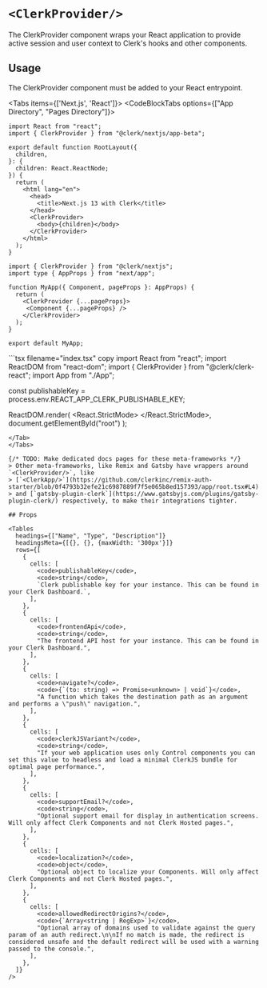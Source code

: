 
# `<ClerkProvider/>`

The ClerkProvider component wraps your React application to provide active session and user context to Clerk's hooks and other components.

## Usage

The ClerkProvider component must be added to your React entrypoint.

<Tabs items={['Next.js', 'React']}>
<Tab>
<CodeBlockTabs options={["App Directory", "Pages Directory"]}>
```tsx copy filename="app/layout.tsx"
import React from "react";
import { ClerkProvider } from "@clerk/nextjs/app-beta";

export default function RootLayout({
  children,
}: {
  children: React.ReactNode;
}) {
  return (
    <html lang="en">
      <head>
        <title>Next.js 13 with Clerk</title>
      </head>
      <ClerkProvider>
        <body>{children}</body>
      </ClerkProvider>
    </html>
  );
}
```
```tsx filename="_app.tsx" copy
import { ClerkProvider } from "@clerk/nextjs";
import type { AppProps } from "next/app";

function MyApp({ Component, pageProps }: AppProps) {
  return (
    <ClerkProvider {...pageProps}>
     <Component {...pageProps} />
    </ClerkProvider>
  );
}

export default MyApp;
```
</CodeBlockTabs>
</Tab>
<Tab>
```tsx filename="index.tsx" copy
import React from "react";
import ReactDOM from "react-dom";
import { ClerkProvider } from "@clerk/clerk-react";
import App from "./App";

const publishableKey = process.env.REACT_APP_CLERK_PUBLISHABLE_KEY;

ReactDOM.render(
  <React.StrictMode>
    <ClerkProvider publishableKey={publishableKey}>
      <App/>
    </ClerkProvider>
  </React.StrictMode>,
  document.getElementById("root")
);
```
</Tab>
</Tabs>

{/* TODO: Make dedicated docs pages for these meta-frameworks */}
> Other meta-frameworks, like Remix and Gatsby have wrappers around `<ClerkProvider/>`, like
> [`<ClerkApp/>`](https://github.com/clerkinc/remix-auth-starter/blob/0f4793b32efe21c6987889f7f5e065b8ed157393/app/root.tsx#L4)
> and [`gatsby-plugin-clerk`](https://www.gatsbyjs.com/plugins/gatsby-plugin-clerk/) respectively, to make their integrations tighter.

## Props

<Tables
  headings={["Name", "Type", "Description"]}
  headingsMeta={[{}, {}, {maxWidth: '300px'}]}
  rows={[
    {
      cells: [
        <code>publishableKey</code>,
        <code>string</code>,
        `Clerk publishable key for your instance. This can be found in your Clerk Dashboard.`,
      ],
    },
    {
      cells: [
        <code>frontendApi</code>,
        <code>string</code>,
        "The frontend API host for your instance. This can be found in your Clerk Dashboard.",
      ],
    },
    {
      cells: [
        <code>navigate?</code>,
        <code>{`(to: string) => Promise<unknown> | void`}</code>,
        "A function which takes the destination path as an argument and performs a \"push\" navigation.",
      ],
    },
    {
      cells: [
        <code>clerkJSVariant?</code>,
        <code>string</code>,
        "If your web application uses only Control components you can set this value to headless and load a minimal ClerkJS bundle for optimal page performance.",
      ],
    },
    {
      cells: [
        <code>supportEmail?</code>,
        <code>string</code>,
        "Optional support email for display in authentication screens. Will only affect Clerk Components and not Clerk Hosted pages.",
      ],
    },
    {
      cells: [
        <code>localization?</code>,
        <code>object</code>,
        "Optional object to localize your Components. Will only affect Clerk Components and not Clerk Hosted pages.",
      ],
    },
    {
      cells: [
        <code>allowedRedirectOrigins?</code>,
        <code>{`Array<string | RegExp>`}</code>,
        "Optional array of domains used to validate against the query param of an auth redirect.\n\nIf no match is made, the redirect is considered unsafe and the default redirect will be used with a warning passed to the console.",
      ],
    },
  ]}
/>
